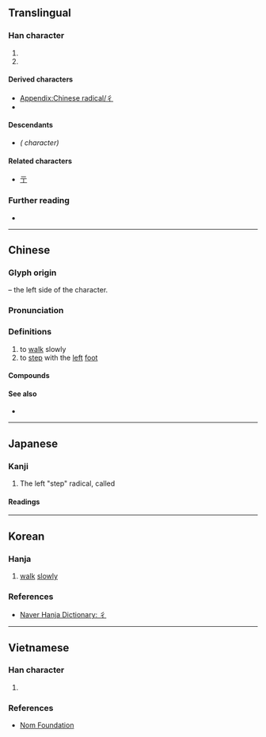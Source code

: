 {{also|ㄔ}}
{{character info}}
{{character info|⼻}}
==Translingual==
{{stroke order|type=animate}}

===Han character===
{{Han char|rn=60|rad=彳|as=00|sn=3|four=20202|canj=HO,XHO|ids=⿱丿亻,⿱𰀪丨}}

# {{mul-kangxi radical-def}}
# {{mul-shuowen radical-def|34}}

====Derived characters====
* [[Appendix:Chinese radical/彳]]
* {{l|mul|[[行]], [[𠝨]], [[𠞾]], [[𪎓]], [[幑]], [[鰴]], [[黴]], [[𨑠]], [[𦱿]], [[𡽪]], [[潃]], [[屜]], [[㞛]], [[屦]], [[屧]], [[屨]]}}

====Descendants====
* {{l|mul|ㄔ}} ''({{w|Zhuyin}} character)''

====Related characters====
* [[亍]]

===Further reading===
* {{Han ref|kx=0365.010|dkj=10037|dj=0684.220|hdz=20811.010|uh=5F73|ud=24435|bh=C94C|bd=51532}}

----

==Chinese==
{{zh-forms}}

===Glyph origin===
{{Han etym}}
{{Han simp|行}} – the left side of the character.

===Pronunciation===
{{zh-pron
|m=chì
|c=cik1
|h=pfs=chhit;gd=qid5
|mn=chhek
|w=
|mc=y
|oc=y
|ma=|ma2=
|cat=v
}}

===Definitions===
{{head|zh|Han character}}

# to [[walk]] slowly
# to [[step]] with the [[left]] [[foot]]

====Compounds====
{{zh-der|彳部|彳亍|單單彳}}

====See also====
* {{zh-l|雙人旁}}

----

==Japanese==

===Kanji===
{{ja-kanji|grade=|rs=彳00}}

# The left "step" radical, called {{ja-l|行人偏|''gyōninben''}}

====Readings====
{{ja-readings
|goon=ちゃく<ちやく
|kanon=てき
|kun=ぎょうにんべん-<ぎやうにんべん-,たたず-む
}}

----

==Korean==

===Hanja===
{{ko-hanja|[[조금]] [[걷다|걸을]]|척}}

# [[walk]] [[slowly]]

===References===
* [https://hanja.dict.naver.com/hanja?q=彳 Naver Hanja Dictionary: 彳]

----

==Vietnamese==

===Han character===
{{vi-readings|hanviet=sách|nom=sách|rs=彳00}}

# {{rfdef|vi|sort=彳00}}

===References===
* [http://nomfoundation.org/common/nom_details.php?codepoint=5F73 Nom Foundation]

[[Category:CJKV radicals| ]]